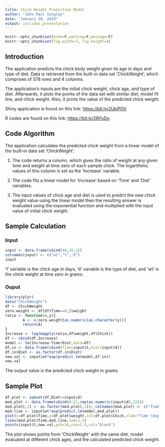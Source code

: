 ---
title: Chick Weight Prediction Model
author: "John Paul Sanglay"
date: "January 28, 2019"
output: ioslides_presentation
---
```{r setup, include=FALSE}
knitr::opts_chunk$set(echo=F,warning=F,message=F)
knitr::opts_chunk$set(fig.width=7, fig.height=4) 
```
## Introduction
The application predicts the chick body weight given its age in days and type of diet. Data is retrieved from the built-in data set 'ChickWeight', which comprises of 578 rows and 4 columns.

The application's inputs are the initial chick weight, chick age, and type of diet. Afterwards, it plots the points of the data set with similar diet, model fit line, and chick weight. Also, it prints the value of the predicted chick weight.

Shiny application is found on this link: <https://bit.ly/2UkiPOV>

R codes are found on this link: <https://bit.ly/2Rl1yDo>

## Code Algorithm
The application calculates the predicted chick weight from a linear model of the built-in data set 'ChickWeight'.

1. The code returns a column, which gives the ratio of weight at any given time and weight at time zero of each sample chick. The logarithmic values of this column is set as the 'Increase' variable.

2. The code fits a linear model for 'Increase' based on 'Time' and 'Diet' variables.

3. The input values of chick age and diet is used to predict the new chick weight value using the linear model then the resulting answer is evaluated using the exponential function and multiplied with the input value of initial chick weight.

## Sample Calculation

### **Input**

```{r}
input <- data.frame(cbind(40,15,1))
colnames(input) <- c("wt","t","d")
input
```

't' variable is the chick age in days, 'd' variable is the type of diet, and 'wt' is the chick weight at time zero in grams.

### **Ouput**

```{r}
library(plyr)
data("ChickWeight")
df <- ChickWeight
zero.weight <- df[df$Time==0,]$weight
ratio <- function(x,y){
        A <- x/zero.weight[as.numeric(as.character(y))]
        return(A)
}
Increase <- log(mapply(ratio,df$weight,df$Chick))
df <- cbind(df,Increase)
model <- lm(Increase~Time+Diet,data=df)
df.in <- data.frame(cbind(Time=input$t,Diet=input$d))
df.in$Diet <- as.factor(df.in$Diet)
new.val <- input$wt*exp(predict.lm(model,df.in))
new.val
```

The output value is the predicted chick weight in grams.

## Sample Plot
```{r}
df.plot <- subset(df,Diet==input$d)
mod.plot <- data.frame(cbind(0:21,rep(as.numeric(input$d),22)))
mod.plot[,2] <- as.factor(mod.plot[,2]); colnames(mod.plot) <- c("Time","Diet")
mod.line <- input$wt*exp(predict.lm(model,mod.plot))
plot(x=df.plot$Time,y=df.plot$weight,col=df.plot$Chick,xlab="Time (day)",ylab="Weight (g)",main="Chick Weight Growth for 21 Days")
lines(mod.plot$Time,mod.line,lwd=1.5)
points(input$t,new.val,pch=16,cex=1.5,col="black")
```

The plot shows points from 'ChickWeight' with the same diet, model evaluated at different chick ages, and the calculated predicted chick weight.